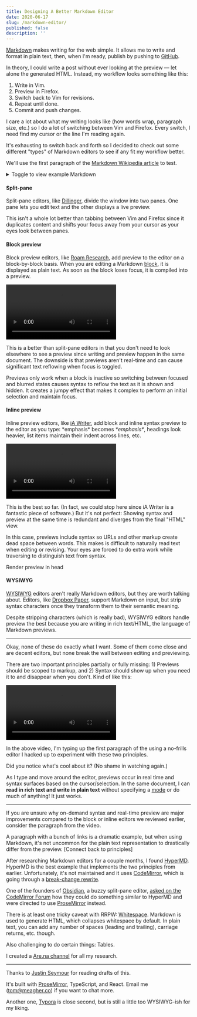 ```yaml
---
title: Designing A Better Markdown Editor
date: 2020-06-17
slug: /markdown-editor/
published: false
description: ''
---
```


[Markdown](https://en.wikipedia.org/wiki/Markdown) makes writing for the web simple. It allows me to write and format in plain text, then, when I'm ready, publish by pushing to [GitHub](https://github.com/tmm/www).

In theory, I could write a post without ever looking at the preview — let alone the generated HTML. Instead, my workflow looks something like this:

1. Write in Vim.
2. Preview in Firefox.
3. Switch back to Vim for revisions.
4. Repeat until done.
5. Commit and push changes.

I care a lot about what my writing looks like (how words wrap, paragraph size, etc.) so I do a lot of switching between Vim and Firefox. Every switch, I need find my cursor or the line I'm reading again.

It's exhausting to switch back and forth so I decided to check out some different "types" of Markdown editors to see if any fit my workflow better.

We'll use the first paragraph of the [Markdown Wikipedia article](https://en.wikipedia.org/wiki/Markdown) to test.


<details>
  <summary>Toggle to view example Markdown</summary>

```markdown
**Markdown** is a [lightweight markup language](https://en.wikipedia.org/wiki/Lightweight_markup_language) with plain-text-formatting syntax, created in 2004 by [John Gruber](https://en.wikipedia.org/wiki/John_Gruber) with [Aaron Swartz](https://en.wikipedia.org/wiki/Aaron_Swartz). Markdown is often used to format [readme files](https://en.wikipedia.org/wiki/README), for writing messages in online discussion forums, and to create [rich text](https://en.wikipedia.org/wiki/Formatted_text) using a [plain text](https://en.wikipedia.org/wiki/Plain_text) [editor](https://en.wikipedia.org/wiki/Text_editor).
```
</details>


#### Split-pane

Split-pane editors, like [Dillinger](https://dillinger.io), divide the window into two panes. One pane lets you edit text and the other displays a live preview.

This isn't a whole lot better than tabbing between Vim and Firefox since it duplicates content and shifts your focus away from your cursor as your eyes look between panes.

#### Block preview

Block preview editors, like [Roam Research](https://roamresearch.com/), add preview to the editor on a block-by-block basis. When you are editing a Markdown [block](https://daringfireball.net/projects/markdown/syntax#block), it is displayed as plain text. As soon as the block loses focus, it is compiled into a preview.

<video controls>
  <source src="./assets/roam.mp4" type="video/mp4" />
  <source src="./assets/roam.webm" type="video/webm" />
  <p>Your browser doesn't support HTML5 video. Here is
     a <a href="./assets/roam.mp4">link to the video</a> instead.</p>
</video>

This is a better than split-pane editors in that you don't need to look elsewhere to see a preview since writing and preview happen in the same document. The downside is that previews aren't real-time and can cause significant text reflowing when focus is toggled.

Previews only work when a block is inactive so switching between focused and blurred states causes syntax to reflow the text as it is shown and hidden. It creates a jumpy effect that makes it complex to perform an initial selection and maintain focus.

#### Inline preview

Inline preview editors, like [iA Writer](https://ia.net/writer), add block and inline syntax preview to the editor as you type: \*emphasis\* becomes _\*emphasis\*_, headings look heavier, list items maintain their indent across lines, etc.

<video controls>
  <source src="./assets/ia.mp4" type="video/mp4" />
  <source src="./assets/ia.webm" type="video/webm" />
  <p>Your browser doesn't support HTML5 video. Here is
     a <a href="./assets/ia.mp4">link to the video</a> instead.</p>
</video>

This is the best so far. (In fact, we could stop here since iA Writer is a fantastic piece of software.) But it's not perfect: Showing syntax and preview at the same time is redundant and diverges from the final "HTML" view.

In this case, previews include syntax so URLs and other markup create dead space between words. This makes is difficult to naturally read text when editing or revising. Your eyes are forced to do extra work while traversing to distinguish text from syntax.

Render preview in head

#### WYSIWYG

[WYSIWYG](https://en.wikipedia.org/wiki/WYSIWYG) editors aren't really Markdown editors, but they are worth talking about. Editors, like [Dropbox Paper](https://www.dropbox.com/paper), support Markdown on input, but strip syntax characters once they transform them to their semantic meaning.

Despite stripping characters (which is really bad), WYSIWYG editors handle preview the best because you are writing in rich text/HTML, the language of Markdown previews.

***

Okay, none of these do exactly what I want. Some of them come close and are decent editors, but none break the wall between editing and previewing.

There are two important principles partially or fully missing: 1) Previews should be scoped to markup, and 2) Syntax should show up when you need it to and disappear when you don't. Kind of like this:

<video controls>
  <source src="./assets/mizaru.mp4" type="video/mp4" />
  <source src="./assets/mizaru.webm" type="video/webm" />
  <p>Your browser doesn't support HTML5 video. Here is
     a <a href="./assets/mizaru.mp4">link to the video</a> instead.</p>
</video>

In the above video, I'm typing up the first paragraph of the using a no-frills editor I hacked up to experiment with these two principles.

Did you notice what's cool about it? (No shame in watching again.)

As I type and move around the editor, previews occur in real time and syntax surfaces based on the cursor/selection. In the same document, I can **read in rich text and write in plain text** without specifying a [mode](https://en.wikipedia.org/wiki/Mode_(user_interface)) or do much of anything! It just works.

***

If you are unsure why on-demand syntax and real-time preview are major improvements compared to the block or inline editors we reviewed earlier, consider the paragraph from the video.

A paragraph with a bunch of links is a dramatic example, but when using Markdown, it's not uncommon for the plain text representation to drastically differ from the preview. [Connect back to principles]

After researching Markdown editors for a couple months, I found [HyperMD](https://github.com/laobubu/HyperMD). HyperMD is the best example that implements the two principles from earlier. Unfortunately, it's not maintained and it uses [CodeMirror](https://codemirror.net), which is going through a [break-change rewrite](https://codemirror.net/6).

One of the founders of [Obsidian](https://obsidian.md), a buzzy split-pane editor, [asked on the CodeMirror Forum](https://discuss.codemirror.net/t/implementing-wysiwyg-markdown-editor-in-codemirror/2403) how they could do something similar to HyperMD and were directed to use [ProseMirror](https://prosemirror.net/) instead.

There is at least one tricky caveat with RRPW: [Whitespace](https://en.wikipedia.org/wiki/Whitespace_character). Markdown is used to generate HTML, which collapses whitespace by default. In plain text, you can add any number of spaces (leading and trailing), carriage returns, etc. though.

Also challenging to do certain things: Tables.

I created a [Are.na channel](https://www.are.na/tmm/mizaru) for all my research.

***

Thanks to [Justin Seymour](https://justin-seymour.com) for reading drafts of this.

It's built with [ProseMirror](https://prosemirror.net), TypeScript, and React. Email me (tom@meagher.co) if you want to chat more.

Another one, [Typora](https://typora.io/) is close second, but is still a little too WYSIWYG-ish for my liking.
